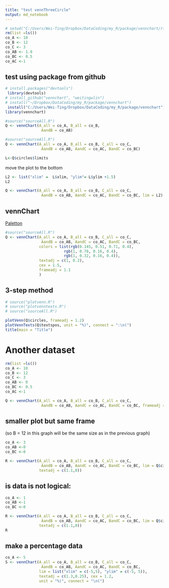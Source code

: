 ```yaml
---
title: "test vennThreeCircle"
output: md_notebook
---
```


```r
# setwd("C:/Users/Wei-Ting/Dropbox/DataCoding/my_R/package/vennchart/rfiles")
rm(list =ls())
co_A <- 10
co_B <- 12
co_C <- 3
co_AB <- 1.9
co_BC <- 0.5
co_AC <-1
```

## test using package from github

```r
# install.packages("devtools")
 library(devtools)
# install_github("vennchart", "weitingwlin")
# install("~/Dropbox/DataCoding/my_R/package/vennchart")
 install("C:/Users/Wei-Ting/Dropbox/DataCoding/my_R/package/vennchart")
library(vennchart)
```

```r
#source("sourceAll.R")
Q <- vennChart(A_all = co_A, B_all = co_B, 
                AandB = co_AB)


```


```r
#source("sourceAll.R")
Q <- vennChart(A_all = co_A, B_all = co_B, C_all = co_C,
                AandB = co_AB, AandC = co_AC, BandC = co_BC)

```



```r
L<-Q$circles$limits

```

move the plot to the bottom

```r
L2 <- list("xlim" =  L$xlim, "ylim"= L$ylim +1.5)
L2
```


```r

Q <- vennChart(A_all = co_A, B_all = co_B, C_all = co_C,
                AandB = co_AB, AandC = co_AC, BandC = co_BC, lim = L2)
```




## vennChart

[Paletton](http://paletton.com/#uid=33t0w0kqUB+7U++8F++ZWadZWad)

```r
#source("sourceAll.R")
Q <- vennChart(A_all = co_A, B_all = co_B, C_all = co_C,
                AandB = co_AB, AandC = co_AC, BandC = co_BC,
               colors = list(rgb(0.145, 0.51, 0.71, 0.4), 
                          rgb(1, 0.78, 0.16, 0.4),
                          rgb(1, 0.32, 0.16, 0.4)),
               textadj = c(1, 0.2),
               cex = 1.5,
               frameadj = 1.1
               )
```


## 3-step method

```r
# source("plotvenn.R")
# source("plotvenntexts.R")
# source("sourceAll.R")

plotVenn(Q$circles, frameadj = 1.2)
plotVennTexts(Q$textspos, unit = "%)", connect = ":\n(")
title(main = "Title")
```

# Another dataset
```r
rm(list =ls())
co_A <- 10
co_B <- 12
co_C <- 3
co_AB <- 0
co_BC <- 0.5
co_AC <-1
```


```r
Q <- vennChart(A_all = co_A, B_all = co_B, C_all = co_C,
                AandB = co_AB, AandC = co_AC, BandC = co_BC, frameadj = 1.2)
```

## smaller plot but same frame

(so B = 12 in this graph will be the same size as in the previous graph)

```r
co_A <- 3
co_AB <-0
co_BC <-0

R <- vennChart(A_all = co_A, B_all = co_B, C_all = co_C,
                AandB = co_AB, AandC = co_AC, BandC = co_BC, lim = Q$circles$limits,
               textadj = c(1.1,0))
```

## is data is not logical:

```r
co_A <- 1
co_AB <-1
co_BC <-0

R <- vennChart(A_all = co_A, B_all = co_B, C_all = co_C,
                AandB = co_AB, AandC = co_AC, BandC = co_BC, lim = Q$circles$limits,
               textadj = c(1.1,0))
R
```



## make a percentage data

```r
co_A <- 5
S <- vennChart(A_all = co_A, B_all = co_B, C_all = co_C,
                AandB = co_AB, AandC = co_AC, BandC = co_BC, 
               lim = list("xlim" = c(-5,5), "ylim" = c(-5, 5)),
               textadj = c(1.3,0.25), cex = 1.2,
               unit = "%)", connect = "\n(")
```



